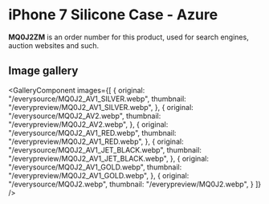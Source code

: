 
# iPhone 7 Silicone Case - Azure

<Callout type='info' emoji='👉🏻'>**MQ0J2ZM** is an order number for this product, used for search engines, auction websites and such.</Callout>

## Image gallery

<GalleryComponent
    images={[
      {
        original: "/everysource/MQ0J2_AV1_SILVER.webp",
        thumbnail: "/everypreview/MQ0J2_AV1_SILVER.webp",
      },
      {
        original: "/everysource/MQ0J2_AV2.webp",
        thumbnail: "/everypreview/MQ0J2_AV2.webp",
      },
      {
        original: "/everysource/MQ0J2_AV1_RED.webp",
        thumbnail: "/everypreview/MQ0J2_AV1_RED.webp",
      },
      {
        original: "/everysource/MQ0J2_AV1_JET_BLACK.webp",
        thumbnail: "/everypreview/MQ0J2_AV1_JET_BLACK.webp",
      },
      {
        original: "/everysource/MQ0J2_AV1_GOLD.webp",
        thumbnail: "/everypreview/MQ0J2_AV1_GOLD.webp",
      },
      {
        original: "/everysource/MQ0J2.webp",
        thumbnail: "/everypreview/MQ0J2.webp",
      }
    ]}
  />

